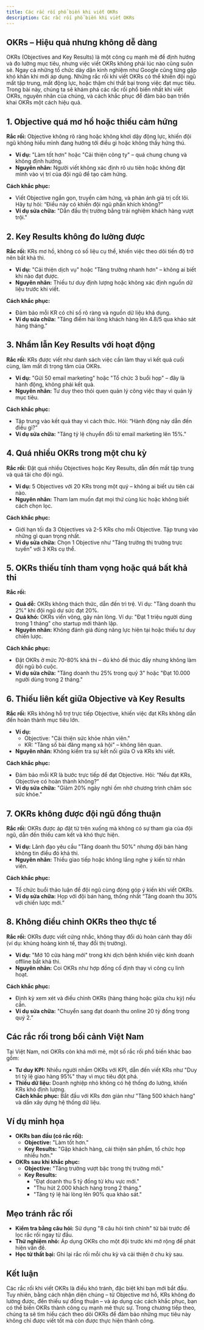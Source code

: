 ```yaml
---
title: Các rắc rối phổ biến khi viết OKRs
description: Các rắc rối phổ biến khi viết OKRs
---
```


## OKRs – Hiệu quả nhưng không dễ dàng
OKRs (Objectives and Key Results) là một công cụ mạnh mẽ để định hướng và đo lường mục tiêu, nhưng việc viết OKRs không phải lúc nào cũng suôn sẻ. Ngay cả những tổ chức dày dặn kinh nghiệm như Google cũng từng gặp khó khăn khi mới áp dụng. Những rắc rối khi viết OKRs có thể khiến đội ngũ mất tập trung, mất động lực, hoặc thậm chí thất bại trong việc đạt mục tiêu. Trong bài này, chúng ta sẽ khám phá các rắc rối phổ biến nhất khi viết OKRs, nguyên nhân của chúng, và cách khắc phục để đảm bảo bạn triển khai OKRs một cách hiệu quả.

## 1. Objective quá mơ hồ hoặc thiếu cảm hứng
**Rắc rối:** Objective không rõ ràng hoặc không khơi dậy động lực, khiến đội ngũ không hiểu mình đang hướng tới điều gì hoặc không thấy hứng thú.  
- **Ví dụ:** "Làm tốt hơn" hoặc "Cải thiện công ty" – quá chung chung và không định hướng.  
- **Nguyên nhân:** Người viết không xác định rõ ưu tiên hoặc không đặt mình vào vị trí của đội ngũ để tạo cảm hứng.  

**Cách khắc phục:**  
- Viết Objective ngắn gọn, truyền cảm hứng, và phản ánh giá trị cốt lõi. Hãy tự hỏi: “Điều này có khiến đội ngũ phấn khích không?”  
- **Ví dụ sửa chữa:** "Dẫn đầu thị trường bằng trải nghiệm khách hàng vượt trội."  

## 2. Key Results không đo lường được
**Rắc rối:** KRs mơ hồ, không có số liệu cụ thể, khiến việc theo dõi tiến độ trở nên bất khả thi.  
- **Ví dụ:** "Cải thiện dịch vụ" hoặc "Tăng trưởng nhanh hơn" – không ai biết khi nào đạt được.  
- **Nguyên nhân:** Thiếu tư duy định lượng hoặc không xác định nguồn dữ liệu trước khi viết.  

**Cách khắc phục:**  
- Đảm bảo mỗi KR có chỉ số rõ ràng và nguồn dữ liệu khả dụng.  
- **Ví dụ sửa chữa:** "Tăng điểm hài lòng khách hàng lên 4.8/5 qua khảo sát hàng tháng."  

## 3. Nhầm lẫn Key Results với hoạt động
**Rắc rối:** KRs được viết như danh sách việc cần làm thay vì kết quả cuối cùng, làm mất đi trọng tâm của OKRs.  
- **Ví dụ:** "Gửi 50 email marketing" hoặc "Tổ chức 3 buổi họp" – đây là hành động, không phải kết quả.  
- **Nguyên nhân:** Tư duy theo thói quen quản lý công việc thay vì quản lý mục tiêu.  

**Cách khắc phục:**  
- Tập trung vào kết quả thay vì cách thức. Hỏi: “Hành động này dẫn đến điều gì?”  
- **Ví dụ sửa chữa:** "Tăng tỷ lệ chuyển đổi từ email marketing lên 15%."  

## 4. Quá nhiều OKRs trong một chu kỳ
**Rắc rối:** Đặt quá nhiều Objectives hoặc Key Results, dẫn đến mất tập trung và quá tải cho đội ngũ.  
- **Ví dụ:** 5 Objectives với 20 KRs trong một quý – không ai biết ưu tiên cái nào.  
- **Nguyên nhân:** Tham lam muốn đạt mọi thứ cùng lúc hoặc không biết cách chọn lọc.  

**Cách khắc phục:**  
- Giới hạn tối đa 3 Objectives và 2-5 KRs cho mỗi Objective. Tập trung vào những gì quan trọng nhất.  
- **Ví dụ sửa chữa:** Chọn 1 Objective như "Tăng trưởng thị trường trực tuyến" với 3 KRs cụ thể.  

## 5. OKRs thiếu tính tham vọng hoặc quá bất khả thi
**Rắc rối:**  
- **Quá dễ:** OKRs không thách thức, dẫn đến trì trệ. Ví dụ: "Tăng doanh thu 2%" khi đội ngũ dư sức đạt 20%.  
- **Quá khó:** OKRs viển vông, gây nản lòng. Ví dụ: "Đạt 1 triệu người dùng trong 1 tháng" cho startup mới thành lập.  
- **Nguyên nhân:** Không đánh giá đúng năng lực hiện tại hoặc thiếu tư duy chiến lược.  

**Cách khắc phục:**  
- Đặt OKRs ở mức 70-80% khả thi – đủ khó để thúc đẩy nhưng không làm đội ngũ bỏ cuộc.  
- **Ví dụ sửa chữa:** "Tăng doanh thu 25% trong quý 3" hoặc "Đạt 10.000 người dùng trong 2 tháng."  

## 6. Thiếu liên kết giữa Objective và Key Results
**Rắc rối:** KRs không hỗ trợ trực tiếp Objective, khiến việc đạt KRs không dẫn đến hoàn thành mục tiêu lớn.  
- **Ví dụ:**  
  - Objective: "Cải thiện sức khỏe nhân viên."  
  - KR: "Tăng số bài đăng mạng xã hội" – không liên quan.  
- **Nguyên nhân:** Không kiểm tra sự kết nối giữa O và KRs khi viết.  

**Cách khắc phục:**  
- Đảm bảo mỗi KR là bước trực tiếp để đạt Objective. Hỏi: “Nếu đạt KRs, Objective có hoàn thành không?”  
- **Ví dụ sửa chữa:** "Giảm 20% ngày nghỉ ốm nhờ chương trình chăm sóc sức khỏe."  

## 7. OKRs không được đội ngũ đồng thuận
**Rắc rối:** OKRs được áp đặt từ trên xuống mà không có sự tham gia của đội ngũ, dẫn đến thiếu cam kết và khó thực hiện.  
- **Ví dụ:** Lãnh đạo yêu cầu "Tăng doanh thu 50%" nhưng đội bán hàng không tin điều đó khả thi.  
- **Nguyên nhân:** Thiếu giao tiếp hoặc không lắng nghe ý kiến từ nhân viên.  

**Cách khắc phục:**  
- Tổ chức buổi thảo luận để đội ngũ cùng đóng góp ý kiến khi viết OKRs.  
- **Ví dụ sửa chữa:** Họp với đội bán hàng, thống nhất “Tăng doanh thu 30% với chiến lược mới.”  

## 8. Không điều chỉnh OKRs theo thực tế
**Rắc rối:** OKRs được viết cứng nhắc, không thay đổi dù hoàn cảnh thay đổi (ví dụ: khủng hoảng kinh tế, thay đổi thị trường).  
- **Ví dụ:** "Mở 10 cửa hàng mới" trong khi dịch bệnh khiến việc kinh doanh offline bất khả thi.  
- **Nguyên nhân:** Coi OKRs như hợp đồng cố định thay vì công cụ linh hoạt.  

**Cách khắc phục:**  
- Định kỳ xem xét và điều chỉnh OKRs (hàng tháng hoặc giữa chu kỳ) nếu cần.  
- **Ví dụ sửa chữa:** "Chuyển sang đạt doanh thu online 20 tỷ đồng trong quý 2.”  

## Các rắc rối trong bối cảnh Việt Nam
Tại Việt Nam, nơi OKRs còn khá mới mẻ, một số rắc rối phổ biến khác bao gồm:  
- **Tư duy KPI:** Nhiều người nhầm OKRs với KPI, dẫn đến viết KRs như "Duy trì tỷ lệ giao hàng 95%" thay vì mục tiêu đột phá.  
- **Thiếu dữ liệu:** Doanh nghiệp nhỏ không có hệ thống đo lường, khiến KRs khó định lượng.  
**Cách khắc phục:** Bắt đầu với KRs đơn giản như "Tăng 500 khách hàng" và dần xây dựng hệ thống dữ liệu.

## Ví dụ minh họa
- **OKRs ban đầu (có rắc rối):**  
  - **Objective:** "Làm tốt hơn."  
  - **Key Results:** "Gặp khách hàng, cải thiện sản phẩm, tổ chức họp nhiều hơn."  
- **OKRs sau khi khắc phục:**  
  - **Objective:** "Tăng trưởng vượt bậc trong thị trường mới."  
  - **Key Results:**  
    - "Đạt doanh thu 5 tỷ đồng từ khu vực mới."  
    - "Thu hút 2.000 khách hàng trong 2 tháng."  
    - "Tăng tỷ lệ hài lòng lên 90% qua khảo sát."  

## Mẹo tránh rắc rối
- **Kiểm tra bằng câu hỏi:** Sử dụng "8 câu hỏi tinh chỉnh" từ bài trước để lọc rắc rối ngay từ đầu.  
- **Thử nghiệm nhỏ:** Áp dụng OKRs cho một đội trước khi mở rộng để phát hiện vấn đề.  
- **Học từ thất bại:** Ghi lại rắc rối mỗi chu kỳ và cải thiện ở chu kỳ sau.

## Kết luận
Các rắc rối khi viết OKRs là điều khó tránh, đặc biệt khi bạn mới bắt đầu. Tuy nhiên, bằng cách nhận diện chúng – từ Objective mơ hồ, KRs không đo lường được, đến thiếu sự đồng thuận – và áp dụng các cách khắc phục, bạn có thể biến OKRs thành công cụ mạnh mẽ thực sự. Trong chương tiếp theo, chúng ta sẽ tìm hiểu cách theo dõi OKRs để đảm bảo những mục tiêu này không chỉ được viết tốt mà còn được thực hiện thành công.
